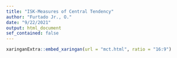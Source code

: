 ```yaml
---
title: "ISK-Measures of Central Tendency"
author: "Furtado Jr., O."
date: "9/22/2021"
output: html_document
sef_contained: false
---
```


```r
xaringanExtra::embed_xaringan(url = "mct.html", ratio = "16:9")
```
